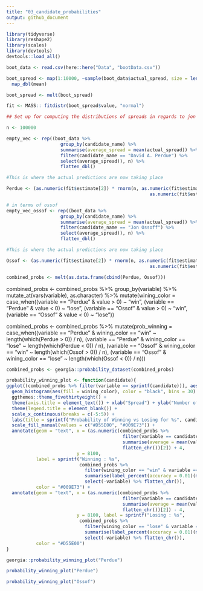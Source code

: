```yaml
---
title: "03_candidate_probabilities"
output: github_document
---
```


```r
library(tidyverse)
library(reshape2)
library(scales)
library(devtools)
devtools::load_all()
```


```r
boot_data <- read.csv(here::here("Data", "bootData.csv"))

boot_spread <- map(1:10000, ~sample(boot_data$actual_spread, size = length(boot_data), replace = TRUE)) %>%
  map_dbl(mean)

boot_spread <- melt(boot_spread)
```

```r
fit <- MASS:: fitdistr(boot_spread$value, "normal")
```


```r
## Set up for computing the distributions of spreads in regards to jon ossoff

n <- 100000

empty_vec <- rep((boot_data %>%
                    group_by(candidate_name) %>%
                    summarise(average_spread = mean(actual_spread)) %>%
                    filter(candidate_name == "David A. Perdue") %>%
                    select(average_spread)), n) %>%
                    flatten_dbl()

#This is where the actual predictions are now taking place

Perdue <- (as.numeric(fit$estimate[2]) * rnorm(n, as.numeric(fit$estimate[1]), 
                                                     as.numeric(fit$estimate[2]))) + empty_vec 
```

```r
# in terms of ossof
empty_vec_ossof <- rep((boot_data %>%
                    group_by(candidate_name) %>%
                    summarise(average_spread = mean(actual_spread)) %>%
                    filter(candidate_name == "Jon Ossoff") %>%
                    select(average_spread)), n) %>%
                    flatten_dbl()

#This is where the actual predictions are now taking place

Ossof <- (as.numeric(fit$estimate[2]) * rnorm(n, as.numeric(fit$estimate[1]), 
                                                     as.numeric(fit$estimate[2]))) + empty_vec_ossof 
```


```r
combined_probs <- melt(as.data.frame(cbind(Perdue, Ossof)))
```
combined_probs <- combined_probs %>% 
  group_by(variable) %>%
  mutate_at(vars(variable), as.character) %>%
  mutate(wining_color = case_when((variable == "Perdue" & value > 0) ~ "win",
                                   (variable == "Perdue" & value < 0) ~ "lose",
                                   (variable == "Ossof" & value > 0) ~ "win",
                                   (variable == "Ossof" & value < 0) ~ "lose"))

combined_probs <- combined_probs %>%
  mutate(prob_winning = case_when((variable == "Perdue" & 
                                    wining_color == "win" ~ 
                                    length(which(Perdue > 0)) / n),
                                  (variable == "Perdue" & 
                                    wining_color == "lose" ~ 
                                    length(which(Perdue < 0)) / n),
                                  (variable == "Ossof" & 
                                    wining_color == "win" ~ 
                                    length(which(Ossof > 0)) / n),
                                  (variable == "Ossof" & 
                                    wining_color == "lose" ~ 
                                    length(which(Ossof < 0)) / n)))


```r
combined_probs <- georgia::probability_dataset(combined_probs)
```


```r
probability_winning_plot <- function(candidate){
ggplot((combined_probs %>% filter(variable == sprintf(candidate))), aes(value)) +
  geom_histogram(aes(fill = wining_color), color = "black", bins = 30) +
  ggthemes::theme_fivethirtyeight() +
  theme(axis.title = element_text()) + xlab("Spread") + ylab("Number of Observations") +
  theme(legend.title = element_blank()) +
  scale_x_continuous(breaks = c(-5:5)) +
  labs(title = sprintf("Probability of Winning vs Losing for %s", candidate)) +
  scale_fill_manual(values = c("#D55E00", "#009E73")) +
  annotate(geom = "text", x = (as.numeric(combined_probs %>% 
                                           filter(variable == candidate) %>% 
                                           summarise(average = mean(value)) %>% 
                                           flatten_chr())[2]) + 4, 
                          y = 8100, 
           label = sprintf("Winning : %s", 
                           combined_probs %>% 
                             filter(wining_color == "win" & variable == candidate) %>% 
                             summarise(label_percent(accuracy = 0.01)(mean(prob_winning))) %>% 
                             select(-variable) %>% flatten_chr()),
           color = "#009E73") +
  annotate(geom = "text", x = (as.numeric(combined_probs %>% 
                                           filter(variable == candidate) %>% 
                                           summarise(average = mean(value)) %>% 
                                           flatten_chr())[2]) - 4,
                          y = 8100, label = sprintf("Losing : %s", 
                           combined_probs %>% 
                             filter(wining_color == "lose" & variable == candidate) %>% 
                             summarise(label_percent(accuracy = 0.01)(mean(prob_winning))) %>% 
                             select(-variable) %>% flatten_chr()), 
           color = "#D55E00")
}
```

```r
georgia::probability_winning_plot("Perdue")
```



```r
probability_winning_plot("Perdue")
```

```r
probability_winning_plot("Ossof")
```